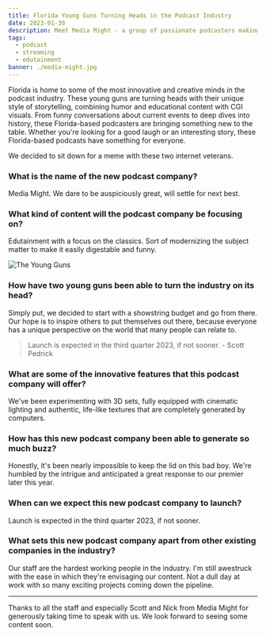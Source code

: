 ```yaml
---
title: Florida Young Guns Turning Heads in the Podcast Industry
date: 2023-01-30
description: Meet Media Might - a group of passionate podcasters making waves in the podcast industry. Get inspiration, learn new techniques, and gain valuable insight into the craft.
tags:
  - podcast 
  - streaming
  - edutainment
banner: ./media-might.jpg
---
```


Florida is home to some of the most innovative and creative minds in the podcast industry. These young guns are turning heads with their unique style of storytelling, combining humor and educational content with CGI visuals. From funny conversations about current events to deep dives into history, these Florida-based podcasters are bringing something new to the table. Whether you're looking for a good laugh or an interesting story, these Florida-based podcasts have something for everyone. 

We decided to sit down for a meme with these two internet veterans.

### What is the name of the new podcast company?
Media Might. We dare to be auspiciously great, will settle for next best.

### What kind of content will the podcast company be focusing on?
Edutainment with a focus on the classics. Sort of modernizing the subject matter to make it easily digestable and funny.

![The Young Guns](./media-might.jpg)

### How have two young guns been able to turn the industry on its head?
Simply put, we decided to start with a showstring budget and go from there. Our hope is to inspire others to put themselves out there, because everyone has a unique perspective on the world that many people can relate to.

> Launch is expected in the third quarter 2023, if not sooner. - Scott Pedrick

### What are some of the innovative features that this podcast company will offer?
We've been experimenting with 3D sets, fully equipped with cinematic lighting and authentic, life-like textures that are completely generated by computers.

### How has this new podcast company been able to generate so much buzz?
Honestly, it's been nearly impossible to keep the lid on this bad boy. We're humbled by the intrigue and anticipated a great response to our premier later this year.

### When can we expect this new podcast company to launch?
Launch is expected in the third quarter 2023, if not sooner.

### What sets this new podcast company apart from other existing companies in the industry?
Our staff are the hardest working people in the industry. I'm still awestruck with the ease in which they're envisaging our content. Not a dull day at work with so many exciting projects coming down the pipeline.

---
Thanks to all the staff and especially Scott and Nick from Media Might for generously taking time to speak with us. We look forward to seeing some content soon.